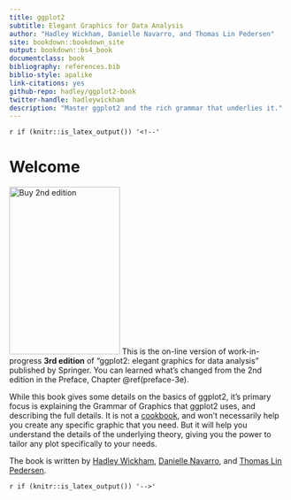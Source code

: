 ```yaml
--- 
title: ggplot2
subtitle: Elegant Graphics for Data Analysis
author: "Hadley Wickham, Danielle Navarro, and Thomas Lin Pedersen"
site: bookdown::bookdown_site
output: bookdown::bs4_book
documentclass: book
bibliography: references.bib
biblio-style: apalike
link-citations: yes
github-repo: hadley/ggplot2-book
twitter-handle: hadleywickham
description: "Master ggplot2 and the rich grammar that underlies it."
---
```


`r if (knitr::is_latex_output()) '<!--'` 

# Welcome {-}

<a href="https://amzn.to/2I1kj05"><img class="cover" src="cover.jpg" alt="Buy 2nd edition" width="200" height="303" /></a> This is the on-line version of work-in-progress **3rd edition** of "ggplot2: elegant graphics for data analysis" published by Springer. You can learned what's changed from the 2nd edition in the Preface, Chapter \@ref(preface-3e).

While this book gives some details on the basics of ggplot2, it's primary focus is explaining the Grammar of Graphics that ggplot2 uses, and describing the full details. It is not a [cookbook](https://r-graphics.org), and won't necessarily help you create any specific graphic that you need. But it will help you understand the details of the underlying theory, giving you the power to tailor any plot specifically to your needs.

The book is written by [Hadley Wickham](http://hadley.nz), [Danielle Navarro](https://djnavarro.net), and [Thomas Lin Pedersen](https://www.data-imaginist.com).

`r if (knitr::is_latex_output()) '-->'`
